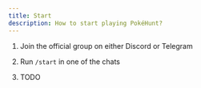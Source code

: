 ```yaml
---
title: Start
description: How to start playing PokéHunt?
---
```



<Steps>

1. Join the official group on either Discord or Telegram

   <CardGrid>
      <LinkCard
         title="Discord"
         href="https://pokehunt.xyz/support-discord">
      </LinkCard>
      <LinkCard
         title="Telegram"
         href="https://pokehunt.xyz/support-telegram">
      </LinkCard>
   </CardGrid>

2. Run `/start` in one of the chats

3. TODO

</Steps>
